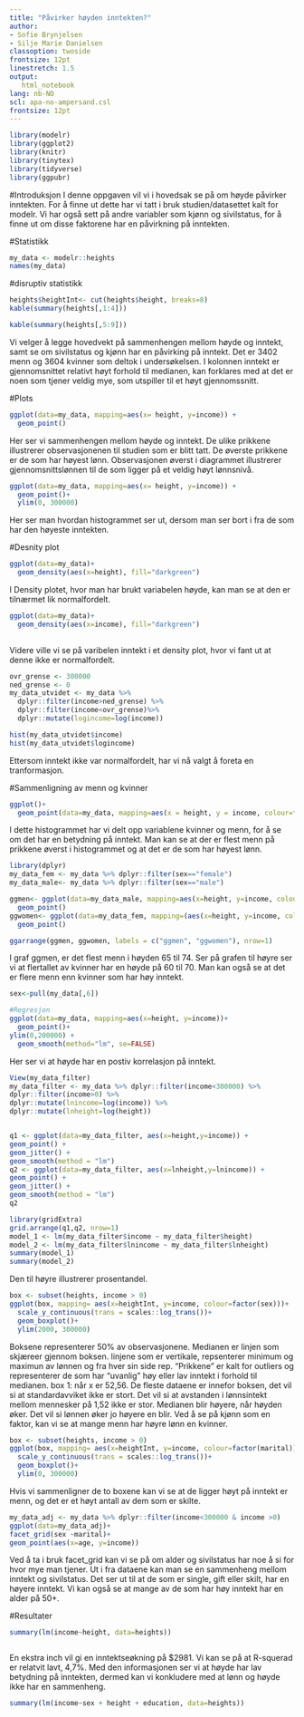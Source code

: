 ```yaml
---
title: "Påvirker høyden inntekten?"
author:
- Sofie Brynjelsen
- Silje Marie Danielsen
classoption: twoside
frontsize: 12pt
linestretch: 1.5
output: 
   html_notebook
lang: nb-NO
scl: apa-no-ampersand.csl
frontsize: 12pt
---
```



```r
library(modelr)
library(ggplot2)
library(knitr)
library(tinytex)
library(tidyverse)
library(ggpubr)

```


#Introduksjon
I denne oppgaven vil vi i hovedsak se på om høyde påvirker inntekten. For å finne ut dette har vi tatt i bruk studien/datasettet kalt for modelr. Vi har også sett på andre variabler som kjønn og sivilstatus, for å finne ut om disse faktorene har en påvirkning på inntekten. 

#Statistikk

```r
my_data <- modelr::heights
names(my_data)
```

#disruptiv statistikk
```r
heights$heightInt<- cut(heights$height, breaks=8)
kable(summary(heights[,1:4]))
```

```r
kable(summary(heights[,5:9]))
```
Vi velger å legge hovedvekt på sammenhengen mellom høyde og inntekt, samt se om sivilstatus og kjønn har en påvirking på inntekt. 
Det er 3402 menn og 3604 kvinner som deltok i undersøkelsen.
I kolonnen inntekt er gjennomsnittet relativt høyt forhold til medianen, kan forklares med at det er noen som tjener veldig mye, som utspiller til et høyt gjennomssnitt. 



#Plots
```r
ggplot(data=my_data, mapping=aes(x= height, y=income)) +
  geom_point()

```
  
Her ser vi sammenhengen mellom høyde og inntekt. 
De ulike prikkene illustrerer observasjonenen til studien som er blitt tatt. 
De øverste prikkene er de som har høyest lønn.
Observasjonen øverst i diagrammet illustrerer gjennomsnittslønnen til de som ligger på et veldig høyt lønnsnivå.


```r
ggplot(data=my_data, mapping=aes(x= height, y=income)) +
  geom_point()+
  ylim(0, 300000)
```
Her ser man hvordan histogrammet ser ut, dersom man ser bort i fra de som har den høyeste inntekten.

#Desnity plot
```r
ggplot(data=my_data)+
  geom_density(aes(x=height), fill="darkgreen") 
```
I Density plotet, hvor man har brukt variabelen høyde, kan man se at den er tilnærmet lik normalfordelt.  

```r
ggplot(data=my_data)+
  geom_density(aes(x=income), fill="darkgreen")
 
```
Videre ville vi se på varibelen inntekt i et density plot, hvor vi fant ut at denne ikke er normalfordelt.
 

```r

ovr_grense <- 300000
ned_grense <- 0
my_data_utvidet <- my_data %>%
  dplyr::filter(income>ned_grense) %>%
  dplyr::filter(income<ovr_grense)%>%
  dplyr::mutate(logincome=log(income))

hist(my_data_utvidet$income)
hist(my_data_utvidet$logincome)

```
Ettersom inntekt ikke var normalfordelt, har vi nå valgt å foreta en tranformasjon.

#Sammenligning av menn og kvinner
```r
ggplot()+
  geom_point(data=my_data, mapping=aes(x = height, y = income, colour=factor(sex)))

```

I dette histogrammet har vi delt opp variablene kvinner og menn, for å se om det har en betydning på inntekt. Man kan se at der er flest menn på prikkene øverst i histogrammet og at det er de som har høyest lønn.


```r
library(dplyr)
my_data_fem <- my_data %>% dplyr::filter(sex=="female")
my_data_male<- my_data %>% dplyr::filter(sex=="male")

ggmen<- ggplot(data=my_data_male, mapping=aes(x=height, y=income, colour=factor(sex)))+
  geom_point()
ggwomen<- ggplot(data=my_data_fem, mapping=(aes(x=height, y=income, colour=factor(sex))))+
  geom_point()

ggarrange(ggmen, ggwomen, labels = c("ggmen", "ggwomen"), nrow=1)


```
I graf ggmen, er det flest menn i høyden 65 til 74.
Ser på grafen til høyre ser vi at flertallet av kvinner har en høyde på 60 til 70. 
Man kan også se at det er flere menn enn kvinner som har høy inntekt. 



```r
sex<-pull(my_data[,6])
```


```r
#Regresjon
ggplot(data=my_data, mapping=aes(x=height, y=income))+
  geom_point()+
ylim(0,200000) +
  geom_smooth(method="lm", se=FALSE)

```
Her ser vi at høyde har en postiv korrelasjon på inntekt. 



```r
View(my_data_filter)
my_data_filter <- my_data %>% dplyr::filter(income<300000) %>%
dplyr::filter(income>0) %>%
dplyr::mutate(lnincome=log(income)) %>%
dplyr::mutate(lnheight=log(height)) 


q1 <- ggplot(data=my_data_filter, aes(x=height,y=income)) + 
geom_point() + 
geom_jitter() +
geom_smooth(method = "lm")
q2 <- ggplot(data=my_data_filter, aes(x=lnheight,y=lnincome)) + 
geom_point() + 
geom_jitter() +
geom_smooth(method = "lm")
q2

library(gridExtra)
grid.arrange(q1,q2, nrow=1)
model_1 <- lm(my_data_filter$income ~ my_data_filter$height)
model_2 <- lm(my_data_filter$lnincome ~ my_data_filter$lnheight)
summary(model_1)
summary(model_2)

```
Den til høyre illustrerer prosentandel.



```r
box <- subset(heights, income > 0)
ggplot(box, mapping= aes(x=heightInt, y=income, colour=factor(sex)))+
  scale_y_continuous(trans = scales::log_trans())+ 
  geom_boxplot()+
  ylim(2000, 300000)


```
Boksene representerer 50% av observasjonene. 
Medianen er linjen som skjæreer gjennom boksen. 
linjene som er vertikale, repsenterer minimum og maximun av lønnen og fra hver sin side rep.
"Prikkene" er kalt for outliers og representerer de som har "uvanlig" høy eller lav inntekt i forhold til medianen. 
box 1: når x er 52,56. 
De fleste dataene er  innefor boksen, det vil si at standardavviket ikke er stort. 
Det vil si at avstanden i lønnsintekt mellom mennesker på 1,52 ikke er stor. 
Medianen blir høyere, når høyden øker. 
Det vil si lønnen øker jo høyere en blir.
Ved å se på kjønn som en faktor, kan vi se at mange menn har høyre lønn en kvinner.
```r
box <- subset(heights, income > 0)
ggplot(box, mapping= aes(x=heightInt, y=income, colour=factor(marital)))+
  scale_y_continuous(trans = scales::log_trans())+ 
  geom_boxplot()+
  ylim(0, 300000)
```
Hvis vi sammenligner de to boxene kan vi se at de ligger høyt på inntekt er menn, og det er et høyt antall av dem som er skilte.

```r
my_data_adj <- my_data %>% dplyr::filter(income<300000 & income >0)
ggplot(data=my_data_adj)+
facet_grid(sex ~marital)+
geom_point(aes(x=age, y=income))
```
Ved å ta i bruk facet_grid kan vi se på om alder og sivilstatus har noe å si for hvor mye man tjener. 
Ut i fra dataene kan man se en sammenheng mellom inntekt og sivilstatus. 
Det ser ut til at de som er single, gift eller skilt, har en høyere inntekt. 
Vi kan også se at mange av de som har høy inntekt har en alder på 50+.

#Resultater
```r
summary(lm(income~height, data=heights))



```
En ekstra inch vil gi en inntektseøkning på $2981. 
Vi kan se på at R-squerad er relatvit lavt, 4,7%. 
Med den informasjonen ser vi at høyde har lav betydning på inntekten, dermed kan vi konkludere med at lønn og høyde ikke har en sammenheng.  


```r
summary(lm(income~sex + height + education, data=heights))
``` 



